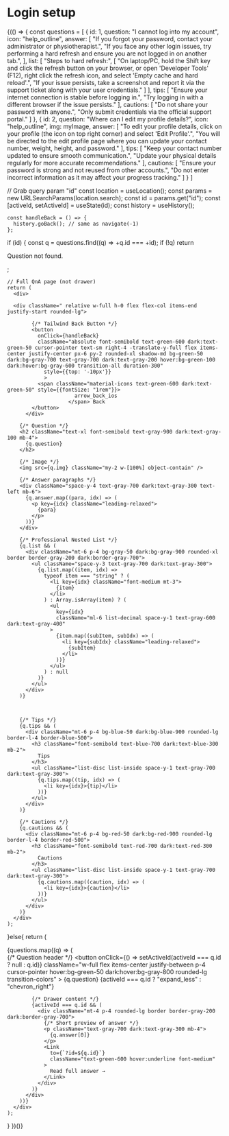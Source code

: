 # Login setup


{(() => {
  const questions = [
                      {
                        id: 1,
                        question: "I cannot log into my account",
                        icon: "help_outline",
                        answer: [
                          "If you forgot your password, contact your administrator or physiotherapist.",
                          "If you face any other login issues, try performing a hard refresh and ensure you are not logged in on another tab.",
                          ],
                          list: [
                          "Steps to hard refresh:",
                               [ "On laptop/PC, hold the Shift key and click the refresh button on your browser, or open 'Developer Tools' (F12), right click the refresh icon, and select 'Empty cache and hard reload'.",
                                "If your issue persists, take a screenshot and report it via the support ticket along with your user credentials."
                              ]
                          ],
                        tips: [
                          "Ensure your internet connection is stable before logging in.",
                          "Try logging in with a different browser if the issue persists."
                        ],
                        cautions: [
                          "Do not share your password with anyone.",
                          "Only submit credentials via the official support portal."
                        ]
                      },
                      {
                        id: 2,
                        question: "Where can I edit my profile details?",
                        icon: "help_outline",
                        img: myImage,
                        answer: [
                          "To edit your profile details, click on your profile (the icon on top right corner) and select 'Edit Profile'.",
                          "You will be directed to the edit profile page where you can update your contact number, weight, height, and password."
                        ],
                        tips: [
                          "Keep your contact number updated to ensure smooth communication.",
                          "Update your physical details regularly for more accurate recommendations."
                        ],
                        cautions: [
                          "Ensure your password is strong and not reused from other accounts.",
                          "Do not enter incorrect information as it may affect your progress tracking."
                        ]
                      }
                    ]



  // Grab query param "id"
  const location = useLocation();
  const params = new URLSearchParams(location.search);
  const id = params.get("id");
  const [activeId, setActiveId] = useState(id);
  const history = useHistory();

    const handleBack = () => {
      history.goBack(); // same as navigate(-1)
    };

  if (id) {
    const q = questions.find((q) => +q.id === +id);
    if (!q) return <p className="text-gray-600">Question not found.</p>;

    // Full QnA page (not drawer)
    return (
      <div>

      <div className=" relative w-full h-0 flex flex-col items-end justify-start rounded-lg">

            {/* Tailwind Back Button */}
            <button
              onClick={handleBack}
              className="absolute font-semibold text-green-600 dark:text-green-50 cursor-pointer text-sm right-4 -translate-y-full flex items-center justify-center px-6 py-2 rounded-xl shadow-md bg-green-50 dark:bg-gray-700 text-gray-700 dark:text-gray-200 hover:bg-green-100 dark:hover:bg-gray-600 transition-all duration-300"
                style={{top: '-10px'}}
                >
              <span className="material-icons text-green-600 dark:text-green-50" style={{fontSize: "1rem"}}>
                          arrow_back_ios
                        </span> Back
            </button>
          </div>

        {/* Question */}
        <h2 className="text-xl font-semibold text-gray-900 dark:text-gray-100 mb-4">
          {q.question}
        </h2>

        {/* Image */}
        <img src={q.img} className="my-2 w-[100%] object-contain" />

        {/* Answer paragraphs */}
        <div className="space-y-4 text-gray-700 dark:text-gray-300 text-left mb-6">
          {q.answer.map((para, idx) => (
            <p key={idx} className="leading-relaxed">
              {para}
            </p>
          ))}
        </div>

        {/* Professional Nested List */}
        {q.list && (
          <div className="mt-6 p-4 bg-gray-50 dark:bg-gray-900 rounded-xl border border-gray-200 dark:border-gray-700">
            <ul className="space-y-3 text-gray-700 dark:text-gray-300">
              {q.list.map((item, idx) =>
                typeof item === "string" ? (
                  <li key={idx} className="font-medium mt-3">
                    {item}
                  </li>
                ) : Array.isArray(item) ? (
                  <ul
                    key={idx}
                    className="ml-6 list-decimal space-y-1 text-gray-600 dark:text-gray-400"
                  >
                    {item.map((subItem, subIdx) => (
                      <li key={subIdx} className="leading-relaxed">
                        {subItem}
                      </li>
                    ))}
                  </ul>
                ) : null
              )}
            </ul>
          </div>
        )}



        {/* Tips */}
        {q.tips && (
          <div className="mt-6 p-4 bg-blue-50 dark:bg-blue-900 rounded-lg border-l-4 border-blue-500">
            <h3 className="font-semibold text-blue-700 dark:text-blue-300 mb-2">
              Tips
            </h3>
            <ul className="list-disc list-inside space-y-1 text-gray-700 dark:text-gray-300">
              {q.tips.map((tip, idx) => (
                <li key={idx}>{tip}</li>
              ))}
            </ul>
          </div>
        )}

        {/* Cautions */}
        {q.cautions && (
          <div className="mt-6 p-4 bg-red-50 dark:bg-red-900 rounded-lg border-l-4 border-red-500">
            <h3 className="font-semibold text-red-700 dark:text-red-300 mb-2">
              Cautions
            </h3>
            <ul className="list-disc list-inside space-y-1 text-gray-700 dark:text-gray-300">
              {q.cautions.map((caution, idx) => (
                <li key={idx}>{caution}</li>
              ))}
            </ul>
          </div>
        )}
      </div>
    );
  }else{
  return (
      <div className="flex flex-col divide-y divide-gray-200 dark:divide-gray-700">
        {questions.map((q) => (
          <div key={q.id}>
            {/* Question header */}
            <button
              onClick={() => setActiveId(activeId === q.id ? null : q.id)}
              className="w-full flex items-center justify-between p-4 cursor-pointer hover:bg-green-50 dark:hover:bg-gray-800 rounded-lg transition-colors"
            >
              <span className="text-gray-900 dark:text-gray-100 font-medium group-hover:text-green-600 transition-colors">
                {q.question}
              </span>
              <span className="material-icons text-gray-400 group-hover:text-green-600 transition-colors">
                {activeId === q.id ? "expand_less" : "chevron_right"}
              </span>
            </button>

            {/* Drawer content */}
            {activeId === q.id && (
              <div className="mt-4 p-4 rounded-lg border border-gray-200 dark:border-gray-700">
                {/* Short preview of answer */}
                <p className="text-gray-700 dark:text-gray-300 mb-4">
                  {q.answer[0]}
                </p>
                <Link
                  to={`?id=${q.id}`}
                  className="text-green-600 hover:underline font-medium"
                >
                  Read full answer →
                </Link>
              </div>
            )}
          </div>
        ))}
      </div>
    );
  }
})()}
